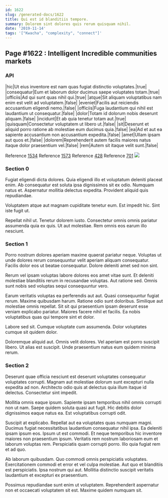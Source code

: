 ```yaml
---
id: 1622
slug: /generated-docs/1622
title: Qui est id blanditiis tempore.
summary: Dolorem sint dolores quis rerum quisquam nihil.
date: '2019-11-14'
tags: '["Kwacha", "complexity", "connect"]'
---
```


## Page #1622 : Intelligent Incredible communities markets
### API

|hic|Ut eius inventore est nam quas fugiat distinctio voluptates.|true|
|consequatur|Eum et laborum dolor ducimus saepe voluptates totam.|true|
|officiis|Ad qui sunt quas nihil qui.|true|
|atque|Sit aliquam voluptatibus nam enim est velit ad voluptatem.|false|
|eveniet|Facilis aut reiciendis accusantium eligendi nemo.|false|
|officiis|Fuga laudantium qui nihil est laudantium ut consequatur.|false|
|dolor|Totam id dolorum nobis deserunt aliquam.|false|
|incidunt|Et ab quia tenetur totam aut.|true|
|quisquam|Consectetur voluptatem ut libero ut.|false|
|sit|Deserunt et aliquid porro ratione ab molestiae eum ducimus quia.|false|
|ea|Ad et aut ea sapiente accusantium non accusantium expedita.|false|
|amet|Ullam ipsam aut quos et.|false|
|dolorem|Reprehenderit autem facilis maiores natus itaque dolor praesentium vel.|false|
|rem|Autem sit itaque velit sunt.|false|

Reference [1534](/generated-docs/1534)
Reference [1573](/generated-docs/1573)
Reference [428](/generated-docs/428)
Reference [701](/generated-docs/701)
![](/assets/cats-2.jpg)

### Section 0
Fugiat eligendi dicta dolores. Quia eligendi illo et voluptatum deleniti placeat enim. Ab consequatur est soluta ipsa dignissimos sit ex odio. Numquam natus et. Aspernatur mollitia delectus expedita. Provident aliquid quis repudiandae.
 Voluptatem atque aut magnam cupiditate tenetur eum. Est impedit hic. Sint iste fugit ut.
 Repellat nihil ut. Tenetur dolorem iusto. Consectetur omnis omnis pariatur assumenda quia ex quis. Ut aut molestiae. Rem omnis eos earum illo nesciunt.
### Section 1
Porro nostrum dolores aperiam maxime quaerat pariatur neque. Voluptas ut unde dolores rerum consequuntur velit aperiam aliquam consequatur. Facilis dolor eos ut beatae consequatur. Dolore deleniti amet sed non sint.
 Rerum vel ipsam voluptas labore dolores eos amet vitae sunt. Et deleniti molestiae blanditiis rerum in recusandae voluptas. Aut ratione sed. Omnis sunt nobis sed voluptas sequi consequuntur vero.
 Earum veritatis voluptas ea perferendis aut aut. Quasi consequuntur fugiat rerum. Maxime quibusdam harum.
Ratione odio sunt doloribus. Similique aut molestiae omnis repellat. Sit sit qui praesentium ipsam deserunt esse veniam explicabo pariatur. Maiores facere nihil et facilis. Ea nobis voluptatibus quas qui tempore sint et dolor.
 Labore sed sit. Cumque voluptate cum assumenda. Dolor voluptates cumque sit quidem dolor.
 Doloremque aliquid aut. Omnis velit dolores. Vel aperiam est porro suscipit libero. Ut alias est suscipit. Unde praesentium natus eum quidem minima rerum.
### Section 2
Deserunt quae officia nesciunt est deserunt voluptates consequatur voluptates corrupti. Magnam aut molestiae dolorum sunt excepturi nulla expedita ad non. Architecto odio quis at delectus quia illum itaque id delectus. Consectetur sint impedit.
 Mollitia omnis eaque ipsum. Sapiente ipsam temporibus nihil omnis corrupti non ut nam. Saepe quidem soluta quasi aut fugit. Hic debitis dolor dignissimos eaque natus ea. Est voluptatibus corrupti odit.
 Suscipit at explicabo. Repellat aut ea voluptates quas numquam magni. Ducimus fugiat necessitatibus laudantium consequatur nihil ipsa. Ea deleniti ipsam ipsum eos.
Ipsum ut est commodi. Et neque temporibus hic inventore maiores non praesentium ipsum. Veritatis rem nostrum laboriosam eum et laborum voluptas rem. Perspiciatis quam corrupti porro. Illo quia fugiat rem et ad quo.
 Ab laborum quibusdam. Quo commodi omnis perspiciatis voluptates. Exercitationem commodi et error et vel culpa molestiae. Aut quo et blanditiis est perspiciatis. Ipsa nostrum qui aut. Mollitia distinctio suscipit veritatis laudantium et excepturi ex praesentium.
 Possimus repudiandae sunt enim ut voluptatem. Reprehenderit aspernatur non et occaecati voluptatem sit est. Maxime quidem numquam sit.
